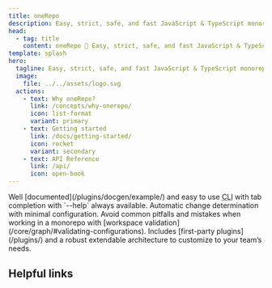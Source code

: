 ```yaml
---
title: oneRepo
description: Easy, strict, safe, and fast JavaScript & TypeScript monorepo toolchain for high performance teams.
head:
  - tag: title
    content: oneRepo 🚀 Easy, strict, safe, and fast JavaScript & TypeScript monorepo toolchain for high performance teams.
template: splash
hero:
  tagline: Easy, strict, safe, and fast JavaScript & TypeScript monorepo toolchain for high performance teams.
  image:
    file: ../../assets/logo.svg
  actions:
    - text: Why oneRepo?
      link: /concepts/why-onerepo/
      icon: list-format
      variant: primary
    - text: Getting started
      link: /docs/getting-started/
      icon: rocket
      variant: secondary
    - text: API Reference
      link: /api/
      icon: open-book
---
```



<Aurora bands={40} />

<CardGrid stagger>
	<Card title="Easy to use" icon="information">
		Well [documented](/plugins/docgen/example/) and easy to use <abbr title="command-line interface">CLI</abbr> with tab
		completion with `--help` always available.
	</Card>
	<Card title="Smart" icon="star">
		Automatic change determination with minimal configuration.
	</Card>
	<Card title="Safe & strict" icon="approve-check-circle">
		Avoid common pitfalls and mistakes when working in a monorepo with [workspace
		validation](/core/graph/#validating-configurations).
	</Card>
	<Card title="Extendable" icon="puzzle">
		Includes [first-party plugins](/plugins/) and a robust extendable architecture to customize to your team’s needs.
	</Card>
</CardGrid>

<h2>Helpful links</h2>

<LinkCard
	title="Monorepo primer"
	description="Refresh your knowledge on why a monorepo may be right for you"
	href="/concepts/primer/"
/>

<CardGrid>
	<LinkCard title="Configuration" href="/docs/config/" />
	<LinkCard title="Custom commands" href="/docs/commands/" />
	<LinkCard title="Changelog" href="/changelogs/" />
	<LinkCard title="GitHub" href="https://github.com/paularmstrong/onerepo" />
</CardGrid>
